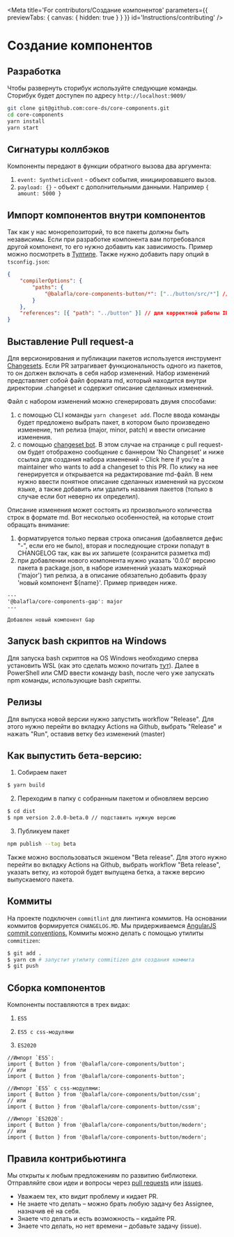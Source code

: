 
<Meta
    title='For contributors/Создание компонентов'
    parameters={{ previewTabs: { canvas: { hidden: true } } }}
    id='Instructions/contributing'
/>

# Создание компонентов

## Разработка

Чтобы развернуть сторибук используйте следующие команды.
Сторибук будет доступен по адресу `http://localhost:9009/`

```bash
git clone git@github.com:core-ds/core-components.git
cd core-components
yarn install
yarn start
```

## Сигнатуры коллбэков

Компоненты передают в функции обратного вызова два аргумента:

1. `event: SyntheticEvent` - объект события, инициировавшего вызов.
2. `payload: {}` - объект с дополнительными данными. Например `{ amount: 5000 }`

## Импорт компонентов внутри компонентов

Так как у нас монорепозиторий, то все пакеты должны быть независимы.
Если при разработке компонента вам потребовался другой компонент, то его нужно добавить как зависимость.
Пример можно посмотреть в [Тултипе](https://github.com/core-ds/core-components/tree/master/packages/tooltip).
Также нужно добавить пару опций в `tsconfig.json`:

```json
{
    "compilerOptions": {
        "paths": {
            "@balafla/core-components-button/*": ["../button/src/*"] // для корректоной сборки rollup
        }
    },
    "references": [{ "path": "../button" }] // для корректной работы IDE
}
```

## Выставление Pull request-а

Для версионирования и публикации пакетов используется инструмент [Changesets](https://github.com/changesets/changesets).
Если PR затрагивает функциональность одного из пакетов, то он должен включать в себя набор изменений.
Набор изменений представляет собой файл формата md, который находится внутри директории .changeset и содержит описание сделанных изменений.

Файл с набором изменений можно сгенерировать двумя способами:

1. с помощью CLI команды `yarn changeset add`.
   После ввода команды будет предложено выбрать пакет, в котором было произведено изменение, тип релиза (major, minor, patch) и ввести описание изменения.
2. с помощью [changeset bot](https://github.com/changesets/bot).
   В этом случае на странице с pull request-ом будет отображено сообщение с баннером 'No Changeset'
   и ниже ссылка для создания набора изменений - Click here if you're a maintainer who wants to add a changeset to this PR.
   По клику на нее генерируется и открывается на редактирование md-файл. В нем нужно ввести понятное описание сделанных изменений на русском языке,
   а также добавить или удалить названия пакетов (только в случае если бот неверно их определил).

Описание изменения может состоять из произвольного количества строк в формате md.
Вот несколько особенностей, на которые стоит обращать внимание:

1. форматируется только первая строка описания (добавляется дефис "-", если его не было),
   вторая и последующие строки попадут в CHANGELOG так, как вы их запишете (сохранится разметка md)
2. при добавлении нового компонента нужно указать '0.0.0' версию пакета в package.json,
   в наборе изменений указать мажорный ('major') тип релиза, а в описание обязательно добавить фразу 'новый компонент ${name}'.
   Пример приведен ниже.

```
---
'@balafla/core-components-gap': major
---

Добавлен новый компонент Gap
```

## Запуск bash скриптов на Windows

Для запуска bash скриптов на OS Windows необходимо сперва установить WSL
(как это сделать можно почитать [тут](https://docs.microsoft.com/ru-ru/windows/wsl/)).
Далее в PowerShell или CMD ввести команду bash, после чего уже запускать npm команды, использующие bash скрипты.

## Релизы

Для выпуска новой версии нужно запустить workflow "Release".
Для этого нужно перейти во вкладку Actions на Github, выбрать "Release" и нажать "Run", оставив ветку без изменений (master)

## Как выпустить бета-версию:

1. Собираем пакет

```bash
$ yarn build
```

2. Переходим в папку с собранным пакетом и обновляем версию

```bash
$ cd dist
$ npm version 2.0.0-beta.0 // подставить нужную версию
```

3. Публикуем пакет

```bash
npm publish --tag beta
```

Также можно воспользоваться экшеном "Beta release".
Для этого нужно перейти во вкладку Actions на Github, выбрать workflow "Beta release",
указать ветку, из которой будет выпущена бетка, а также версию выпускаемого пакета.

## Коммиты

На проекте подключен `commitlint` для линтинга коммитов. На основании коммитов формируется `CHANGELOG.MD`.
Мы придерживаемся [AngularJS commit conventions.](https://gist.github.com/stephenparish/9941e89d80e2bc58a153)
Коммиты можно делать с помощью утилиты `commitizen`:

```bash
$ git add .
$ yarn cm # запустит утилиту commitizen для создания коммита
$ git push
```

## Сборка компонентов

Компоненты поставляются в трех видах:

1. `ES5`

2. `ES5 с css-модулями`

3. `ES2020`

```tsx
//Импорт `ES5`:
import { Button } from '@balafla/core-components/button';
// или
import { Button } from '@balafla/core-components-button';

//Импорт `ES5` с css-модулями:
import { Button } from '@balafla/core-components/button/cssm';
// или
import { Button } from '@balafla/core-components-button/cssm';

//Импорт `ES2020`:
import { Button } from '@balafla/core-components/button/modern';
// или
import { Button } from '@balafla/core-components-button/modern';
```

## Правила контрибьютинга

Мы открыты к любым предложениям по развитию библиотеки.
Отправляйте свои идеи и вопросы через [pull requests](https://github.com/core-ds/core-components/pulls) или [issues](https://github.com/core-ds/core-components/issues).

-   Уважаем тех, кто видит проблему и кидает PR.
-   Не знаете что делать – можно брать любую задачу без Assignee, назначив её на себя.
-   Знаете что делать и есть возможность – кидайте PR.
-   Знаете что делать, но нет времени – добавьте задачу (issue).
